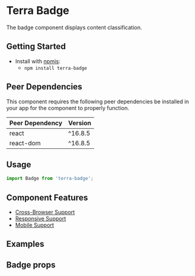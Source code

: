 


<Badge />

# Terra Badge

The badge component displays content classification.

## Getting Started

- Install with [npmjs](https://www.npmjs.com):
  - `npm install terra-badge`

<!-- AUTO-GENERATED-CONTENT:START Peer Dependencies -->
## Peer Dependencies

This component requires the following peer dependencies be installed in your app for the component to properly function.

| Peer Dependency | Version |
|-|-|
| react | ^16.8.5 |
| react-dom | ^16.8.5 |

<!-- AUTO-GENERATED-CONTENT:END -->

## Usage

```jsx
import Badge from 'terra-badge';
```

## Component Features
* [Cross-Browser Support](https://engineering.cerner.com/terra-ui/contributing/terra-ui/component-standards#cross-browser-support)
* [Responsive Support](https://engineering.cerner.com/terra-ui/contributing/terra-ui/component-standards#responsive-support)
* [Mobile Support](https://engineering.cerner.com/terra-ui/contributing/terra-ui/component-standards#mobile-support)

## Examples
<BadgeIntent title="Intent" />
<BadgeSize title="Size" />
<BadgeIcon title="Icon" />
<BadgeVisuallyHiddenText title="VisuallyHiddenText" />

## Badge props
<BadgePropsTable />